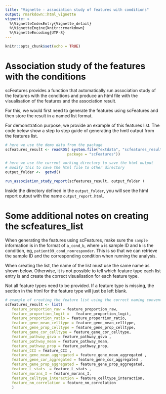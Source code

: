 ```yaml
---
title: "Vignette - association study of features with conditions"
output: rmarkdown::html_vignette
vignette: >
  %\VignetteIndexEntry{Vignette_detail}
  %\VignetteEngine{knitr::rmarkdown}
  %\VignetteEncoding{UTF-8}
---
```



```r
knitr::opts_chunk$set(echo = TRUE)
```


# Association study of the features with the conditions 

scFeatures provides a function that automatically run association study of the features with the conditions and produce an html file with the visualisation of the features and the association result.  

For this, we would first need to generate the features using scFeatures and then store the result in a named list format. 

For demonstration purpose, we provide an example of this features list. The code below show a step to step guide of generating the hmtl output from the features list. 

```r
# here we use the demo data from the package 
scfeatures_result <- readRDS( system.file("extdata", "scfeatures_result.rds",   
                            package = "scFeatures"))

# here we use the current working directory to save the html output
# modify this to save the html file to other directory
output_folder <-  getwd()

run_association_study_report(scfeatures_result, output_folder )
```

Inside the directory defined in the `output_folder`, you will see the html report output with the name `output_report.html`. 


# Some additional notes on creating the scfeatures_list

When generating the features using scFeatures, make sure the `sample` information is in the format of `a_cond_b`, where `a` is sample ID and `b` is  the condition, eg, `patient09_cond_nonresponder`. This is so that we can retrieve the sample ID and the corresponding condition when running the analysis. 

When creating the list, the name of the list must use the same name as shown below. Otherwise, it is not possible to tell which feature type each list entry is and create the correct visualisation for each feature type. 

Not all feature types need to be provided. If a feature type is missing, the section in the html for the feature type will just be left blank. 


```r
# example of creating the feature list using the correct naming conventions
scfeatures_result <- list( 
   feature_proportion_raw = feature_proportion_raw,
   feature_proportion_logit =   feature_proportion_logit, 
   feature_proportion_ratio = feature_proportion_ratio, 
   feature_gene_mean_celltype = feature_gene_mean_celltype,
   feature_gene_prop_celltype = feature_gene_prop_celltype, 
   feature_gene_cor_celltype = feature_gene_cor_celltype, 
   feature_pathway_gsva = feature_pathway_gsva , 
   feature_pathway_mean = feature_pathway_mean, 
   feature_pathway_prop = feature_pathway_prop,
   feature_CCI = feature_CCI ,
   feature_gene_mean_aggregated = feature_gene_mean_aggregated , 
   feature_gene_cor_aggregated = feature_gene_cor_aggregated , 
   feature_gene_prop_aggregated = feature_gene_prop_aggregated,
   feature_L_stats  = feature_L_stats , 
   feature_morans_I = feature_morans_I, 
   feature_celltype_interaction = feature_celltype_interaction,
   feature_nn_correlation = feature_nn_correlation
   ) 
```




